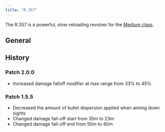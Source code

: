 ```yaml
---
title: "R.357"
---
```


The R.357 is a powerful, slow-reloading revolver for the [Medium class](/classes/medium/).

## General


<WeaponTable />

## History

### Patch 2.0.0

- Increased damage falloff modifier at max range from 33% to 45%

### Patch 1.5.5

- Decreased the amount of bullet dispersion applied when aiming down sights
- Changed damage fall-off start from 35m to 23m
- Changed damage fall-off end from 50m to 40m
